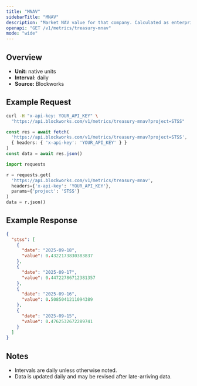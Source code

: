 ```yaml
---
title: "MNAV"
sidebarTitle: "MNAV"
description: "Market NAV value for that company. Calculated as enterprise value / NAV"
openapi: "GET /v1/metrics/treasury-mnav"
mode: "wide"
---
```


## Overview

- **Unit:** native units
- **Interval:** daily
- **Source:** Blockworks

## Example Request

<CodeGroup>

```bash cURL
curl -H "x-api-key: YOUR_API_KEY" \
  "https://api.blockworks.com/v1/metrics/treasury-mnav?project=STSS"
```

```typescript TypeScript
const res = await fetch(
  'https://api.blockworks.com/v1/metrics/treasury-mnav?project=STSS',
  { headers: { 'x-api-key': 'YOUR_API_KEY' } }
)
const data = await res.json()
```

```python Python
import requests

r = requests.get(
  'https://api.blockworks.com/v1/metrics/treasury-mnav',
  headers={'x-api-key': 'YOUR_API_KEY'},
  params={'project': 'STSS'}
)
data = r.json()
```

</CodeGroup>

## Example Response

```json
{
  "stss": [
    {
      "date": "2025-09-18",
      "value": 0.4322173830383837
    },
    {
      "date": "2025-09-17",
      "value": 0.44722786712381357
    },
    {
      "date": "2025-09-16",
      "value": 0.5085041211094389
    },
    {
      "date": "2025-09-15",
      "value": 0.4762532672289741
    }
  ]
}
```

## Notes
- Intervals are daily unless otherwise noted.
- Data is updated daily and may be revised after late-arriving data.